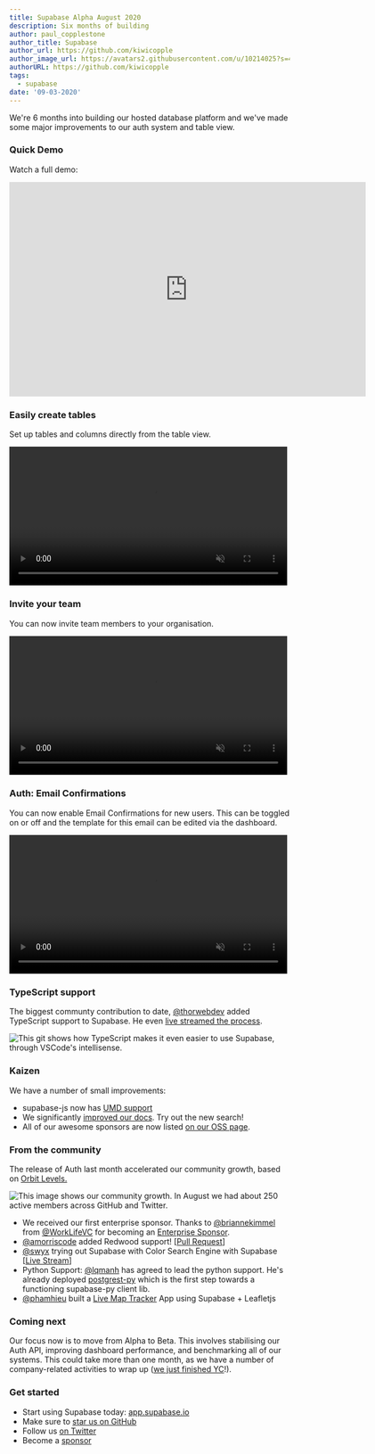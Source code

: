 ```yaml
---
title: Supabase Alpha August 2020
description: Six months of building
author: paul_copplestone
author_title: Supabase
author_url: https://github.com/kiwicopple
author_image_url: https://avatars2.githubusercontent.com/u/10214025?s=400&u=c6775be2ae667e2acae3ccd347fed62bb3f5b3e7&v=4
authorURL: https://github.com/kiwicopple
tags:
  - supabase
date: '09-03-2020'
---
```


We're 6 months into building our hosted database platform and we've made some major improvements to our auth system and table view.

<!--truncate-->

### Quick Demo

Watch a full demo:

<iframe
  className="w-full"
  width="640"
  height="385"
  src="https://www.loom.com/embed/a43084629c7e47828e3a292b60719393"
  frameBorder="0"
  allowFullScreen
></iframe>

### Easily create tables

Set up tables and columns directly from the table view.

<video width="99%" autoPlay="autoplay" loop muted playsInline controls="true">
  <source src="/videos/new-tables.mp4" type="video/mp4" loop muted playsInline />
</video>

### Invite your team

You can now invite team members to your organisation.

<video width="99%" autoPlay="autoplay" loop muted playsInline controls="true">
  <source src="/videos/invite-team.mp4" type="video/mp4" loop muted playsInline />
</video>

### Auth: Email Confirmations

You can now enable Email Confirmations for new users. This can be toggled on or off and the template for this email can be edited via the dashboard.

<video width="99%" autoPlay="autoplay" loop muted playsInline controls="true">
  <source src="/videos/confirm-email.mp4" type="video/mp4" loop muted playsInline />
</video>

### TypeScript support

The biggest communty contribution to date, [@thorwebdev](https://twitter.com/thorwebdev) added TypeScript support to Supabase. He even [live streamed the process](https://twitter.com/thorwebdev/status/1292722189788016641).

![This git shows how TypeScript makes it even easier to use Supabase, through VSCode's intellisense.](/images/blog/typescript-support.gif)

### Kaizen

We have a number of small improvements:

- supabase-js now has [UMD support](https://github.com/supabase/supabase/pull/156)
- We significantly [improved our docs](https://supabase.io/docs). Try out the new search!
- All of our awesome sponsors are now listed [on our OSS page](https://supabase.io/oss).

### From the community

The release of Auth last month accelerated our community growth, based on [Orbit Levels.](https://github.com/orbit-love/orbit-model)

![This image shows our community growth. In August we had about 250 active members across GitHub and Twitter.](/images/blog/community-august.png)

- We received our first enterprise sponsor. Thanks to [@briannekimmel](https://twitter.com/briannekimmel) from [@WorkLifeVC](https://twitter.com/WorkLifeVC) for becoming an [Enterprise Sponsor](https://github.com/sponsors/supabase).
- [@amorriscode](https://github.com/amorriscode) added Redwood support! [[Pull Request](https://github.com/redwoodjs/redwood/pull/1033)]
- [@swyx](https://twitter.com/swyx) trying out Supabase with Color Search Engine with Supabase [[Live Stream](https://twitter.com/swyx/status/1300538001508896768)]
- Python Support: [@lqmanh](https://github.com/lqmanh) has agreed to lead the python support. He's already deployed [postgrest-py](https://github.com/supabase/postgrest-py) which is the first step towards a functioning supabase-py client lib.
- [@phamhieu](https://github.com/phamhieu) built a [Live Map Tracker](https://github.com/phamhieu/supabase-realtime-map-v2) App using Supabase + Leafletjs

### Coming next

Our focus now is to move from Alpha to Beta. This involves stabilising our Auth API, improving dashboard performance, and benchmarking all of our systems. This could take more than one month, as we have a number of company-related activities to wrap up ([we just finished YC](https://techcrunch.com/2020/08/25/here-are-the-94-companies-from-y-combinators-summer-2020-demo-day-2/)!).

### Get started

- Start using Supabase today: [app.supabase.io](https://app.supabase.io)
- Make sure to [star us on GitHub](https://github.com/supabase/supabase)
- Follow us [on Twitter](https://twitter.com/supabase_io)
- Become a [sponsor](https://github.com/sponsors/supabase)

